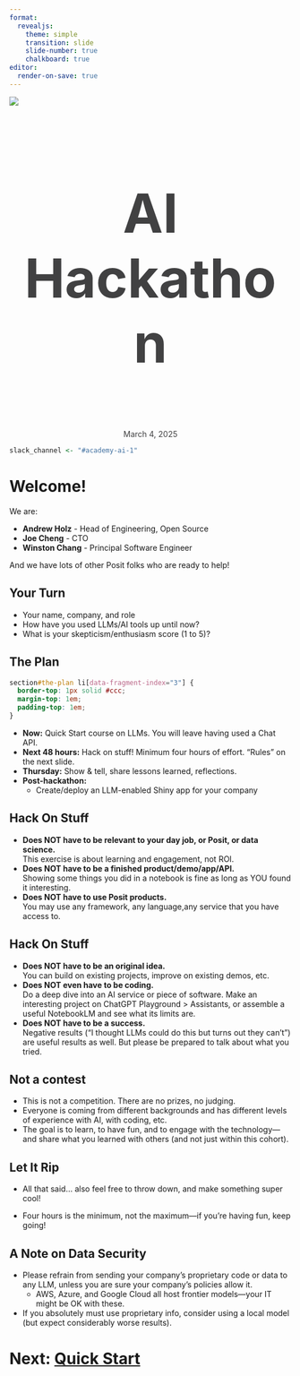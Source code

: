 ```yaml
---
format:
  revealjs:
    theme: simple
    transition: slide
    slide-number: true
    chalkboard: true
editor:
  render-on-save: true
---
```


![](logo-academy.png)

### AI Hackathon {style="text-align: center; font-size: 72pt; color: #414142;"}

::: {style="text-align: center; color: #414142;"}
March 4, 2025
:::

```r
slack_channel <- "#academy-ai-1"
```

# Welcome!

We are:

- **Andrew Holz** - Head of Engineering, Open Source
- **Joe Cheng** - CTO
- **Winston Chang** - Principal Software Engineer

And we have lots of other Posit folks who are ready to help!

## Your Turn

- Your name, company, and role
- How have you used LLMs/AI tools up until now?
- What is your skepticism/enthusiasm score (1 to 5)?

## The Plan

```css
section#the-plan li[data-fragment-index="3"] {
  border-top: 1px solid #ccc;
  margin-top: 1em;
  padding-top: 1em;
}
```

::: {.incremental}
- **Now:** Quick Start course on LLMs. You will leave having used a Chat API.
- **Next 48 hours:** Hack on stuff! Minimum four hours of effort. "Rules" on the next slide.
- **Thursday:** Show & tell, share lessons learned, reflections.
- **Post-hackathon:**
  - Create/deploy an LLM-enabled Shiny app for your company
:::

## Hack On Stuff

- **Does NOT have to be relevant to your day job, or Posit, or data science.**\
  This exercise is about learning and engagement, not ROI.
- **Does NOT have to be a finished product/demo/app/API.**\
  Showing some things you did in a notebook is fine as long as YOU found it interesting.
- **Does NOT have to use Posit products.**\
  You may use any framework, any language,any service that you have access to.

## Hack On Stuff

- **Does NOT have to be an original idea.**\
  You can build on existing projects, improve on existing demos, etc.
- **Does NOT even have to be coding.**\
  Do a deep dive into an AI service or piece of software. Make an interesting project on ChatGPT Playground > Assistants, or assemble a useful NotebookLM and see what its limits are.
- **Does NOT have to be a success.**\
  Negative results (“I thought LLMs could do this but turns out they can’t”) are useful results as well. But please be prepared to talk about what you tried.

## Not a contest

- This is not a competition. There are no prizes, no judging.
- Everyone is coming from different backgrounds and has different levels of experience with AI, with coding, etc.
- The goal is to learn, to have fun, and to engage with the technology---and share what you learned with others (and not just within this cohort).

## Let It Rip

* All that said... also feel free to throw down, and make something super cool!

::: {.incremental}

* Four hours is the minimum, not the maximum---if you're having fun, keep going!

:::

## A Note on Data Security

- Please refrain from sending your company's proprietary code or data to any LLM, unless you are sure your company's policies allow it.
  - AWS, Azure, and Google Cloud all host frontier models—your IT might be OK with these.
- If you absolutely must use proprietary info, consider using a local model (but expect considerably worse results).

# Next: [Quick Start](quickstart.qmd)